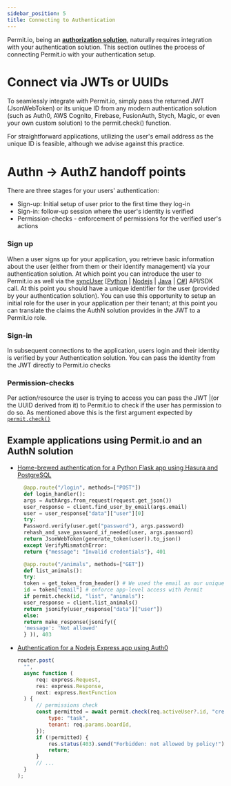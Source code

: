 ```yaml
---
sidebar_position: 5
title: Connecting to Authentication
---
```


Permit.io, being an **[authorization solution](/overview/glossary)**, naturally requires integration with your authentication
solution. This section outlines the process of connecting Permit.io with your authentication setup.

# Connect via JWTs or UUIDs

To seamlessly integrate with Permit.io, simply pass the returned JWT (JsonWebToken) or its unique ID from any modern authentication
solution (such as Auth0, AWS Cognito, Firebase, FusionAuth, Stych, Magic, or even your own custom solution) to the permit.check()
function.

For straightforward applications, utilizing the user's email address as the unique ID is feasible, although we advise against
this practice.

# Authn -> AuthZ handoff points

There are three stages for your users' authentication:

- Sign-up: Initial setup of user prior to the first time they log-in
- Sign-in: follow-up session where the user's identity is verified
- Permission-checks - enforcement of permissions for the verified user's actions

### Sign up

When a user signs up for your application, you retrieve basic information about the user (either from them or their identify management) via your authentication solution.
At which point you can introduce the user to Permit.io as well via the [syncUser](/sdk/python/usage-example/#create-or-update-a-user-sync-user) [[Python](/sdk/python/usage-example/#create-or-update-a-user-sync-user) | [Nodejs](/reference/SDKs/nodejs/sync_user) | [Java](/reference/SDKs/Java/sync_user) | [C#](/reference/SDKs/Dotnet/sync_user)] API/SDK call.
At this point you should have a unique identifier for the user (provided by your authentication solution).
You can use this opportunity to setup an initial role for the user in your application per their tenant; at this point you can translate the claims the AuthN solution provides in the JWT to a Permit.io role.

### Sign-in

In subsequent connections to the application, users login and their identity is verified by your Authentication solution.
You can pass the identity from the JWT directly to Permit.io checks

### Permission-checks

Per action/resource the user is trying to access you can pass the JWT |(or the UUID derived from it) to Permit.io to check if the user has permission to do so.
As mentioned above this is the first argument expected by [`permit.check()`](/overview/connecting-your-app#select-your-language)

## Example applications using Permit.io and an AuthN solution

- [Home-brewed authentication for a Python Flask app using Hasura and PostgreSQL](https://github.com/permitio/permit-hasura-python-example)

  ```python
    @app.route("/login", methods=["POST"])
    def login_handler():
    args = AuthArgs.from_request(request.get_json())
    user_response = client.find_user_by_email(args.email)
    user = user_response["data"]["user"][0]
    try:
    Password.verify(user.get("password"), args.password)
    rehash_and_save_password_if_needed(user, args.password)
    return JsonWebToken(generate_token(user)).to_json()
    except VerifyMismatchError:
    return {"message": "Invalid credentials"}, 401

    @app.route("/animals", methods=["GET"])
    def list_animals():
    try:
    token = get_token_from_header() # We used the email as our unique identifier (in Prod a UUID would be better)
    id = token["email"] # enforce app-level access with Permit
    if permit.check(id, "list", "animals"):
    user_response = client.list_animals()
    return jsonify(user_response["data"]["user"])
    else:
    return make_response(jsonify({
    'message': 'Not allowed'
    } )), 403
  ```

- [Authentication for a Nodejs Express app using Auth0](https://github.com/permitio/todoapp-node)
  ```js
  router.post(
  	"",
  	async function (
  		req: express.Request,
  		res: express.Response,
  		next: express.NextFunction
  	) {
  		// permissions check
  		const permitted = await permit.check(req.activeUser?.id, "create", {
  			type: "task",
  			tenant: req.params.boardId,
  		});
  		if (!permitted) {
  			res.status(403).send("Forbidden: not allowed by policy!");
  			return;
  		}
  		// ...
  	}
  );
  ```
